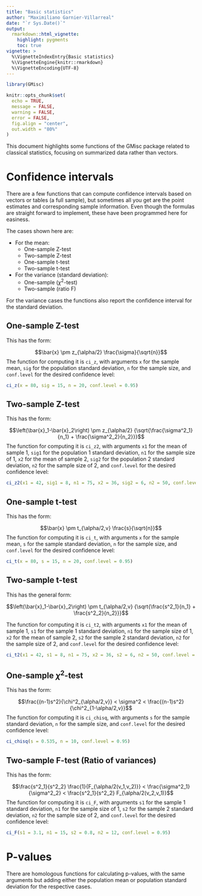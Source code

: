 ```yaml
---
title: "Basic statistics"
author: "Maximiliano Garnier-Villarreal"
date: "`r Sys.Date()`"
output:
  rmarkdown::html_vignette:
    highlight: pygments
    toc: true
vignette: >
  %\VignetteIndexEntry{Basic statistics}
  %\VignetteEngine{knitr::rmarkdown}
  %\VignetteEncoding{UTF-8}
---
```


```r
library(GMisc)

knitr::opts_chunk$set(
  echo = TRUE,
  message = FALSE,
  warning = FALSE,
  error = FALSE,
  fig.align = "center",
  out.width = "80%"
)
```


This document highlights some functions of the GMisc package related to classical statistics, focusing on summarized data rather than vectors.

# Confidence intervals

There are a few functions that can compute confidence intervals based on vectors or tables (a full sample), but sometimes all you get are the point estimates and corresponding sample information. Even though the formulas are straight forward to implement, these have been programmed here for easiness. 

The cases shown here are:

* For the mean:
  - One-sample Z-test
  - Two-sample Z-test
  - One-sample t-test
  - Two-sample t-test
  
* For the variance (standard deviation):
  - One-sample ($\chi^2$-test)
  - Two-sample (ratio F)

For the variance cases the functions also report the confidence interval for the standard deviation.

## One-sample Z-test

This has the form:

$$\bar{x} \pm z_{\alpha/2} \frac{\sigma}{\sqrt{n}}$$
The function for computing it is `ci_z`, with arguments `x` for the sample mean, `sig` for the population standard deviation, `n` for the sample size, and `conf.level` for the desired confidence level:

```r
ci_z(x = 80, sig = 15, n = 20, conf.level = 0.95)
```

## Two-sample Z-test

This has the form:

$$\left(\bar{x}_1-\bar{x}_2\right) \pm z_{\alpha/2} {\sqrt{\frac{\sigma^2_1}{n_1} + \frac{\sigma^2_2}{n_2}}}$$
The function for computing it is `ci_z2`, with arguments `x1` for the mean of sample 1, `sig1` for the population 1 standard deviation, `n1` for the sample size of 1, `x2` for the mean of sample 2, `sig2` for the population 2 standard deviation, `n2` for the sample size of 2, and `conf.level` for the desired confidence level:

```r
ci_z2(x1 = 42, sig1 = 8, n1 = 75, x2 = 36, sig2 = 6, n2 = 50, conf.level = 0.95)
```

## One-sample t-test

This has the form:

$$\bar{x} \pm t_{\alpha/2,v} \frac{s}{\sqrt{n}}$$
The function for computing it is `ci_t`, with arguments `x` for the sample mean, `s` for the sample standard deviation, `n` for the sample size, and `conf.level` for the desired confidence level:

```r
ci_t(x = 80, s = 15, n = 20, conf.level = 0.95)
```

## Two-sample t-test

This has the general form:

$$\left(\bar{x}_1-\bar{x}_2\right) \pm t_{\alpha/2,v} {\sqrt{\frac{s^2_1}{n_1} + \frac{s^2_2}{n_2}}}$$

The function for computing it is `ci_t2`, with arguments `x1` for the mean of sample 1, `s1` for the sample 1 standard deviation, `n1` for the sample size of 1, `x2` for the mean of sample 2, `s2` for the sample 2 standard deviation, `n2` for the sample size of 2, and `conf.level` for the desired confidence level:

```r
ci_t2(x1 = 42, s1 = 8, n1 = 75, x2 = 36, s2 = 6, n2 = 50, conf.level = 0.95)
```

## One-sample $\chi^2$-test

This has the form:

$$\frac{(n-1)s^2}{\chi^2_{\alpha/2,v}} < \sigma^2 < \frac{(n-1)s^2}{\chi^2_{1-\alpha/2,v}}$$
The function for computing it is `ci_chisq`, with arguments `s` for the sample standard deviation, `n` for the sample size, and `conf.level` for the desired confidence level:

```r
ci_chisq(s = 0.535, n = 10, conf.level = 0.95)
```

## Two-sample F-test (Ratio of variances)

This has the form:

$$\frac{s^2_1}{s^2_2} \frac{1}{F_{\alpha/2(v_1,v_2)}} < \frac{\sigma^2_1}{\sigma^2_2} < \frac{s^2_1}{s^2_2} F_{\alpha/2(v_2,v_1)}$$
The function for computing it is `ci_F`, with arguments `s1` for the sample 1 standard deviation, `n1` for the sample size of 1, `s2` for the sample 2 standard deviation, `n2` for the sample size of 2, and `conf.level` for the desired confidence level:

```r
ci_F(s1 = 3.1, n1 = 15, s2 = 0.8, n2 = 12, conf.level = 0.95)
```

# P-values

There are homologous functions for calculating p-values, with the same arguments but adding either the population mean or population standard deviation for the respective cases.

